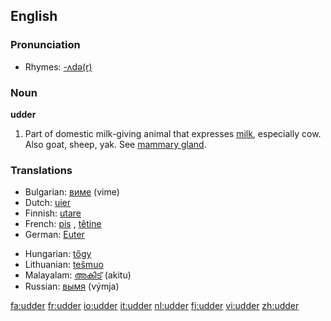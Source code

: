 ==English==

===Pronunciation===
*Rhymes: [[Rhymes:English:-ʌdə(r)|-ʌdə(r)]]

===Noun===
'''udder'''

# Part of domestic milk-giving animal that expresses [[milk]], especially cow.  Also goat, sheep, yak.  See [[mammary gland]].

===Translations===
{{top}}
*Bulgarian: [[виме]] (vime) {{n}}
*Dutch: [[uier]] {{m}}
*Finnish: [[utare]]
*French: [[pis]] {{m}}, [[têtine]] 
*German: [[Euter]] {{m}}
{{mid}}
*Hungarian: [[tőgy]]
*Lithuanian: [[tešmuo]] {{m}}
*Malayalam: [[അകിട്]] (akitu)
*Russian: [[вымя]] (výmja) {{n}}
{{bottom}}

[[fa:udder]]
[[fr:udder]]
[[io:udder]]
[[it:udder]]
[[nl:udder]]
[[fi:udder]]
[[vi:udder]]
[[zh:udder]]